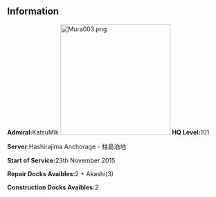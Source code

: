 == Information ==
'''Admiral: '''KatsuMik
[[File:Mura003.png|thumb|254x254px]]
'''HQ Level: '''101

'''Server: '''Hashirajima Anchorage - 柱島泊地

'''Start of Service: '''23th November 2015

'''Repair Docks Avaibles: '''2 + Akashi(3)

'''Construction Docks Avaibles: '''2